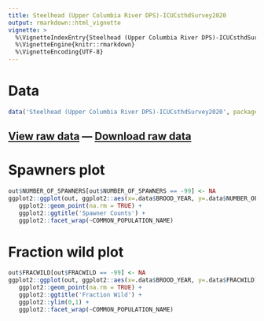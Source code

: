 ```yaml
---
title: Steelhead (Upper Columbia River DPS)-ICUCsthdSurvey2020
output: rmarkdown::html_vignette
vignette: >
  %\VignetteIndexEntry{Steelhead (Upper Columbia River DPS)-ICUCsthdSurvey2020}
  %\VignetteEngine{knitr::rmarkdown}
  %\VignetteEncoding{UTF-8}
---
```


# Data

```r
data('Steelhead (Upper Columbia River DPS)-ICUCsthdSurvey2020', package='VRData')
```

## [View raw data](../data/Steelhead (Upper Columbia River DPS)-ICUCsthdSurvey2020.html) &#8212; [Download raw data](../data/Steelhead (Upper Columbia River DPS)-ICUCsthdSurvey2020.csv)

# Spawners plot

```r
out$NUMBER_OF_SPAWNERS[out$NUMBER_OF_SPAWNERS == -99] <- NA
ggplot2::ggplot(out, ggplot2::aes(x=.data$BROOD_YEAR, y=.data$NUMBER_OF_SPAWNERS)) +
   ggplot2::geom_point(na.rm = TRUE) +
   ggplot2::ggtitle('Spawner Counts') +
   ggplot2::facet_wrap(~COMMON_POPULATION_NAME)
```

# Fraction wild plot

```r
out$FRACWILD[out$FRACWILD == -99] <- NA
ggplot2::ggplot(out, ggplot2::aes(x=.data$BROOD_YEAR, y=.data$FRACWILD)) +
   ggplot2::geom_point(na.rm = TRUE) +
   ggplot2::ggtitle('Fraction Wild') +
   ggplot2::ylim(0,1) +
   ggplot2::facet_wrap(~COMMON_POPULATION_NAME)
```

